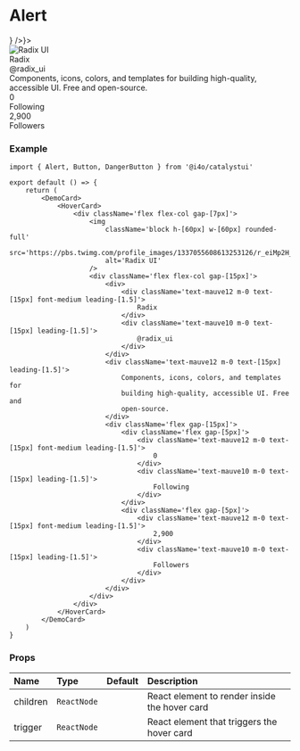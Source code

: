 
# Alert

<DemoCard>
	<HoverCard trigger={<IconButton icon={<MixIcon />} />}>
		<div className='flex flex-col gap-[7px]'>
			<img
				className='block h-[60px] w-[60px] rounded-full'
				src='https://pbs.twimg.com/profile_images/1337055608613253126/r_eiMp2H_400x400.png'
				alt='Radix UI'
			/>
			<div className='flex flex-col gap-[15px]'>
				<div>
					<div className='text-mauve12 m-0 text-[15px] font-medium leading-[1.5]'>
						Radix
					</div>
					<div className='text-mauve10 m-0 text-[15px] leading-[1.5]'>
						@radix_ui
					</div>
				</div>
				<div className='text-mauve12 m-0 text-[15px] leading-[1.5]'>
					Components, icons, colors, and templates for building
					high-quality, accessible UI. Free and open-source.
				</div>
				<div className='flex gap-[15px]'>
					<div className='flex gap-[5px]'>
						<div className='text-mauve12 m-0 text-[15px] font-medium leading-[1.5]'>
							0
						</div>
						<div className='text-mauve10 m-0 text-[15px] leading-[1.5]'>
							Following
						</div>
					</div>
					<div className='flex gap-[5px]'>
						<div className='text-mauve12 m-0 text-[15px] font-medium leading-[1.5]'>
							2,900
						</div>
						<div className='text-mauve10 m-0 text-[15px] leading-[1.5]'>
							Followers
						</div>
					</div>
				</div>
			</div>
		</div>
	</HoverCard>
</DemoCard>

### Example

```tsx
import { Alert, Button, DangerButton } from '@i4o/catalystui'

export default () => {
	return (
		<DemoCard>
			<HoverCard>
				<div className='flex flex-col gap-[7px]'>
					<img
						className='block h-[60px] w-[60px] rounded-full'
						src='https://pbs.twimg.com/profile_images/1337055608613253126/r_eiMp2H_400x400.png'
						alt='Radix UI'
					/>
					<div className='flex flex-col gap-[15px]'>
						<div>
							<div className='text-mauve12 m-0 text-[15px] font-medium leading-[1.5]'>
								Radix
							</div>
							<div className='text-mauve10 m-0 text-[15px] leading-[1.5]'>
								@radix_ui
							</div>
						</div>
						<div className='text-mauve12 m-0 text-[15px] leading-[1.5]'>
							Components, icons, colors, and templates for
							building high-quality, accessible UI. Free and
							open-source.
						</div>
						<div className='flex gap-[15px]'>
							<div className='flex gap-[5px]'>
								<div className='text-mauve12 m-0 text-[15px] font-medium leading-[1.5]'>
									0
								</div>
								<div className='text-mauve10 m-0 text-[15px] leading-[1.5]'>
									Following
								</div>
							</div>
							<div className='flex gap-[5px]'>
								<div className='text-mauve12 m-0 text-[15px] font-medium leading-[1.5]'>
									2,900
								</div>
								<div className='text-mauve10 m-0 text-[15px] leading-[1.5]'>
									Followers
								</div>
							</div>
						</div>
					</div>
				</div>
			</HoverCard>
		</DemoCard>
	)
}
```

### Props

| Name     | Type        | Default | Description                                   |
| :------- | :---------- | :------ | :-------------------------------------------- |
| children | `ReactNode` |         | React element to render inside the hover card |
| trigger  | `ReactNode` |         | React element that triggers the hover card    |
